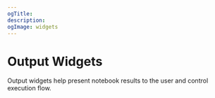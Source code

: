 ```yaml
---
ogTitle:
description:
ogImage: widgets
---
```


# Output Widgets




Output widgets help present notebook results to the user and control execution flow.

<Cards>
  <Card icon={chatIcon} title="Chat" href="/docs/output-widgets/chat/" />
  <Card icon={confettiIcon} title="Confetti" href="/docs/output-widgets/confetti/" />
  <Card icon={codeDots} title="JSON" href="/docs/output-widgets/json/" />
  <Card icon={markdownIcon} title="Markdown" href="/docs/output-widgets/markdown"/>
  <Card icon={noteIcon} title="Note" href="/docs/output-widgets/note"/>
  <Card icon={squareNumberIcon} title="NumberBox" href="/docs/output-widgets/numberbox/" />
  <Card icon={outputDirIcon} title="OutputDir" href="/docs/output-widgets/outputdir"/>
  <Card icon={pdfIcon} title="PDF" href="/docs/output-widgets/pdf/" />
  <Card icon={handStopIcon} title="Stop" href="/docs/output-widgets/stop/" />
</Cards>


